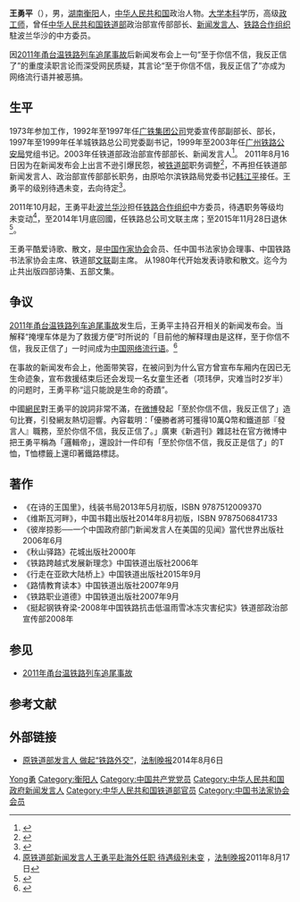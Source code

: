 '''王勇平'''（{{bd|1955年||catIdx=W王}}），男，[[湖南省|湖南]][[衡阳市|衡阳]]人，[[中华人民共和国|中华人民共和国]]政治人物。[[大学|大学]][[本科|本科]]学历，高级[[政工师|政工师]]，曾任[[中华人民共和国铁道部|中华人民共和国铁道部]]政治部宣传部部长、[[新闻发言人|新闻发言人]]、[[铁路合作组织|铁路合作组织]]駐波兰华沙的中方委员。

因[[2011年甬台温铁路列车追尾事故|2011年甬台温铁路列车追尾事故]]后新闻发布会上一句“至于你信不信，我反正信了”的重度渎职言论而深受网民质疑，其言论“至于你信不信，我反正信了”亦成为网络流行语并被恶搞。

== 生平 ==
1973年参加工作，1992年至1997年任[[广铁集团|广铁集团公司]]党委宣传部副部长、部长，1997年至1999年任羊城铁路总公司党委副书记，1999年至2003年任[[广州铁路公安局|广州铁路公安局]]党组书记。2003年任铁道部政治部宣传部部长、新闻发言人<ref>{{cite web|url=http://www.scio.gov.cn/xwfbh/jjxwfyr/zt/xfyr001_4/01/200808/t210838.htm|title=个人简历|accessdate=2011-07-26|publisher=中华人民共和国国务院新闻办公室|language=zh-hans|archive-date=2011-12-29|archive-url=https://web.archive.org/web/20111229220740/http://www.scio.gov.cn/xwfbh/jjxwfyr/zt/xfyr001_4/01/200808/t210838.htm|dead-url=no}}</ref>。
2011年8月16日因为在新闻发布会上出言不逊引爆民怨，被[[中华人民共和国铁道部|铁道部]]职务调整<ref>{{cite news|url=http://news.ifeng.com/mainland/special/wzdongchetuogui/content-3/detail_2011_08/16/8451650_0.shtml|publisher=凤凰网|date=2011-07-25|title=铁道部新闻发言人王勇平被停职|language=zh-cn|accessdate=2011-08-16|archive-date=2011-08-17|archive-url=https://web.archive.org/web/20110817034713/http://news.ifeng.com/mainland/special/wzdongchetuogui/content-3/detail_2011_08/16/8451650_0.shtml|dead-url=no}}</ref>，不再担任铁道部新闻发言人、政治部宣传部部长职务，由原哈尔滨铁路局党委书记[[韩江平|韩江平]]接任。王勇平的级别待遇未变，去向待定<ref>{{Cite web |url=http://news.xinhuanet.com/2011-08/17/c_121868673.htm |title=王勇平不再任铁道部发言人 |accessdate=2011-08-16 |archive-date=2014-04-07 |archive-url=https://web.archive.org/web/20140407233425/http://news.xinhuanet.com/2011-08/17/c_121868673.htm |dead-url=no }}</ref>。

2011年10月起，王勇平赴[[波兰|波兰]][[华沙|华沙]]担任[[铁路合作组织|铁路合作组织]]中方委员，待遇职务等级均未变动<ref>[http://sc.stock.cnfol.com/110817/123,1455,10504872,00.shtml 原铁道部新闻发言人王勇平赴海外任职 待遇级别未变] {{Wayback|url=http://sc.stock.cnfol.com/110817/123,1455,10504872,00.shtml |date=20141030174642 }}，[[法制晚报|法制晚报]]2011年8月17日</ref>，至2014年1月底回國，任铁路总公司文联主席；至2015年11月28日退休<ref>{{cite web|url=http://www.bjnews.com.cn/news/2015/11/27/385835.html|title=原铁道部发言人退休 首谈"我信了"发布会内情|accessdate=2015-11-28|publisher=新京报即时新闻|language=zh-hans|deadurl=yes|archiveurl=https://web.archive.org/web/20151130214239/http://china.huanqiu.com/article/2015-11/8062916.html|archivedate=2015-11-30}}</ref>。

王勇平酷爱诗歌、散文，是[[中国作家协会|中国作家协会]]会员、任中国书法家协会理事、中国铁路书法家协会主席、铁道部[[文联|文联]]副主席。 从1980年代开始发表诗歌和散文。迄今为止共出版四部诗集、五部文集。

== 争议 ==
[[2011年甬台温铁路列车追尾事故|2011年甬台温铁路列车追尾事故]]发生后，王勇平主持召开相关的新闻发布会。当解释“掩埋车体是为了救援方便”时所说的「目前他的解释理由是这样，至于你信不信，我反正信了」一时间成为[[中国大陆网络热点事件列表#高鐵體|中国网络流行语]]。<ref>{{cite news|url=http://finance.ifeng.com/news/20110725/4307827.shtml|publisher=凤凰网|date=2011-07-25|title=铁道部新闻发言人：至于你信不信由你 我反正是信的|language=zh-cn|accessdate=2011-07-27|archive-date=2012-08-12|archive-url=https://web.archive.org/web/20120812003654/http://finance.ifeng.com/news/20110725/4307827.shtml|dead-url=no}}</ref>

在事故的新闻发布会上，他面带笑容，在被问到为什么官方曾宣布车厢内在因已无生命迹象，宣布救援结束后还会发现一名女童生还者（项玮伊，灾难当时2岁半）的问题时，王勇平称“這只能說是生命的奇蹟”。

中國[[網民|網民]]對王勇平的說詞非常不滿，在[[微博|微博]]發起「至於你信不信，我反正信了」造句比賽，引發網友熱切迴響。內容載明：「優勝者將可獲得10萬Q幣和鐵道部『發言人』職務，至於你信不信，我反正信了。」廣東《新週刊》雜誌社在官方微博中把王勇平稱為「邏輯帝」，還設計一件印有「至於你信不信，我反正是信了」的T恤，T恤標籤上還印著鐵路標誌。

== 著作 ==
* 《在诗的王国里》，线装书局2013年5月初版，ISBN 9787512009370
* 《维斯瓦河畔》，中国书籍出版社2014年8月初版，ISBN 9787506841733
* 《彼岸掠影──一个中国政府部门新闻发言人在美国的见闻》當代世界出版社2006年6月
* 《秋山驿路》花城出版社2000年
* 《铁路跨越式发展新理念》中国铁道出版社2006年
* 《行走在亚欧大陆桥上》中国铁道出版社2015年9月
* 《路情教育读本》中国铁道出版社2007年9月
* 《铁路职业道德》中国铁道出版社2007年9月
* 《挺起钢铁脊梁-2008年中国铁路抗击低温雨雪冰冻灾害纪实》铁道部政治部宣传部2008年

== 参见 ==
* [[2011年甬台温铁路列车追尾事故|2011年甬台温铁路列车追尾事故]]

== 参考文献 ==
{{Reflist}}

== 外部链接 ==
{{wikiquote}}
* [http://www.fawan.com/Article/xsyyw/2014/08/06/122801254263.html 原铁道部发言人 做起“铁路外交”]，[[法制晚报|法制晚报]]2014年8月6日

{{Navboxes 
| title  = 王勇平在[[中国书法家协会|中国书法家协会]]的职务
| list1  =
{{中国书法家协会第六届理事会}}
{{中国书法家协会第七届理事会}}
}}

{{Authority control}}
{{DEFAULTSORT:Wang王}}
[[Category:王姓|Yong勇]]
[[Category:衡阳人|Category:衡阳人]]
[[Category:中国共产党党员|Category:中国共产党党员]]
[[Category:中华人民共和国政府新闻发言人|Category:中华人民共和国政府新闻发言人]]
[[Category:中华人民共和国铁道部官员|Category:中华人民共和国铁道部官员]]
[[Category:中国书法家协会会员|Category:中国书法家协会会员]]